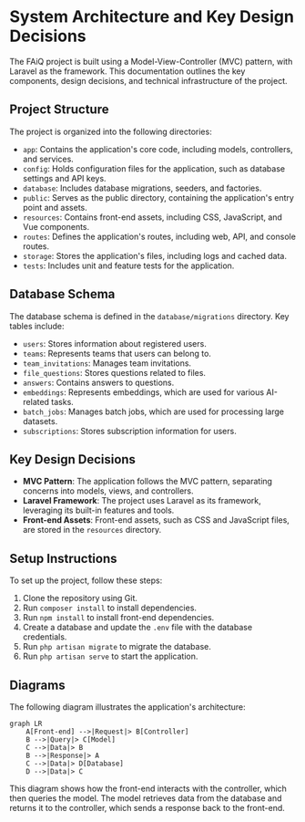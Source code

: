 # System Architecture and Key Design Decisions
The FAiQ project is built using a Model-View-Controller (MVC) pattern, with Laravel as the framework. This documentation outlines the key components, design decisions, and technical infrastructure of the project.

## Project Structure
The project is organized into the following directories:
- `app`: Contains the application's core code, including models, controllers, and services.
- `config`: Holds configuration files for the application, such as database settings and API keys.
- `database`: Includes database migrations, seeders, and factories.
- `public`: Serves as the public directory, containing the application's entry point and assets.
- `resources`: Contains front-end assets, including CSS, JavaScript, and Vue components.
- `routes`: Defines the application's routes, including web, API, and console routes.
- `storage`: Stores the application's files, including logs and cached data.
- `tests`: Includes unit and feature tests for the application.

## Database Schema
The database schema is defined in the `database/migrations` directory. Key tables include:
- `users`: Stores information about registered users.
- `teams`: Represents teams that users can belong to.
- `team_invitations`: Manages team invitations.
- `file_questions`: Stores questions related to files.
- `answers`: Contains answers to questions.
- `embeddings`: Represents embeddings, which are used for various AI-related tasks.
- `batch_jobs`: Manages batch jobs, which are used for processing large datasets.
- `subscriptions`: Stores subscription information for users.

## Key Design Decisions
- **MVC Pattern**: The application follows the MVC pattern, separating concerns into models, views, and controllers.
- **Laravel Framework**: The project uses Laravel as its framework, leveraging its built-in features and tools.
- **Front-end Assets**: Front-end assets, such as CSS and JavaScript files, are stored in the `resources` directory.

## Setup Instructions
To set up the project, follow these steps:
1. Clone the repository using Git.
2. Run `composer install` to install dependencies.
3. Run `npm install` to install front-end dependencies.
4. Create a database and update the `.env` file with the database credentials.
5. Run `php artisan migrate` to migrate the database.
6. Run `php artisan serve` to start the application.

## Diagrams
The following diagram illustrates the application's architecture:
```mermaid
graph LR
    A[Front-end] -->|Request|> B[Controller]
    B -->|Query|> C[Model]
    C -->|Data|> B
    B -->|Response|> A
    C -->|Data|> D[Database]
    D -->|Data|> C
```
This diagram shows how the front-end interacts with the controller, which then queries the model. The model retrieves data from the database and returns it to the controller, which sends a response back to the front-end.
